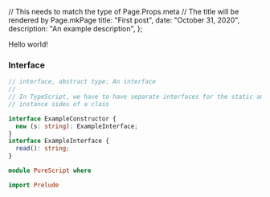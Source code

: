 
  // This needs to match the type of Page.Props.meta
  // The title will be rendered by Page.mkPage
  title: "First post",
  date: "October 31, 2020",
  description: "An example description",
};

Hello world!

### Interface

<MultiCodeBlock>

```typescript
// interface, abstract type: An interface
//
// In TypeScript, we have to have separate interfaces for the static and
// instance sides of a class

interface ExampleConstructor {
  new (s: string): ExampleInterface;
}
interface ExampleInterface {
  read(): string;
}
```

```purescript
module PureScript where

import Prelude
```

</MultiCodeBlock>
